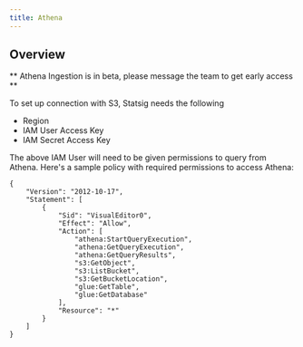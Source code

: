 ```yaml
---
title: Athena
---
```


## Overview

** Athena Ingestion is in beta, please message the team to get early access **

To set up connection with S3, Statsig needs the following

- Region
- IAM User Access Key
- IAM Secret Access Key

The above IAM User will need to be given permissions to query from Athena. Here's a sample policy with required permissions to access Athena:

```
{
    "Version": "2012-10-17",
    "Statement": [
        {
            "Sid": "VisualEditor0",
            "Effect": "Allow",
            "Action": [
                "athena:StartQueryExecution",
                "athena:GetQueryExecution",
                "athena:GetQueryResults",
                "s3:GetObject",
                "s3:ListBucket",
                "s3:GetBucketLocation",
                "glue:GetTable",
                "glue:GetDatabase"
            ],
            "Resource": "*"
        }
    ]
}
```
